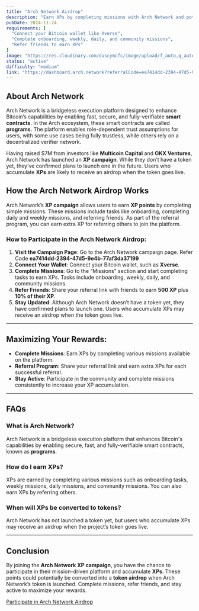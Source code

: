 ```yaml
---
title: "Arch Network Airdrop"
description: "Earn XPs by completing missions with Arch Network and potentially receive an airdrop when they launch their token."
pubDate: 2024-11-24
requirements: [
  "Connect your Bitcoin wallet like Xverse",
  "Complete onboarding, weekly, daily, and community missions",
  "Refer friends to earn XPs"
]
image: "https://res.cloudinary.com/duscymcfc/image/upload/f_auto,q_auto/v1/AirdropWatch/projects/arch-network" 
status: "active"
difficulty: "medium"
link: "https://dashboard.arch.network?referralCode=ea7414dd-2394-47d5-9e4b-77af3da37199"
---
```


## About Arch Network

Arch Network is a bridgeless execution platform designed to enhance Bitcoin’s capabilities by enabling fast, secure, and fully-verifiable **smart contracts**. In the Arch ecosystem, these smart contracts are called **programs**. The platform enables role-dependent trust assumptions for users, with some use cases being fully trustless, while others rely on a decentralized verifier network.

Having raised $7M from investors like **Multicoin Capital** and **OKX Ventures**, Arch Network has launched an **XP campaign**. While they don’t have a token yet, they’ve confirmed plans to launch one in the future. Users who accumulate **XPs** are likely to receive an airdrop when the token goes live.

## How the Arch Network Airdrop Works

Arch Network’s **XP campaign** allows users to earn **XP points** by completing simple missions. These missions include tasks like onboarding, completing daily and weekly missions, and referring friends. As part of the referral program, you can earn extra XP for referring others to join the platform.

### How to Participate in the Arch Network Airdrop:

1. **Visit the Campaign Page**: Go to the Arch Network campaign page. Refer Code **ea7414dd-2394-47d5-9e4b-77af3da37199**
2. **Connect Your Wallet**: Connect your Bitcoin wallet, such as **Xverse**.
3. **Complete Missions**: Go to the “Missions” section and start completing tasks to earn XPs. Tasks include onboarding, weekly, daily, and community missions.
4. **Refer Friends**: Share your referral link with friends to earn **500 XP** plus **10% of their XP**.
5. **Stay Updated**: Although Arch Network doesn’t have a token yet, they have confirmed plans to launch one. Users who accumulate XPs may receive an airdrop when the token goes live.

---

## Maximizing Your Rewards:

- **Complete Missions**: Earn XPs by completing various missions available on the platform.
- **Referral Program**: Share your referral link and earn extra XPs for each successful referral.
- **Stay Active**: Participate in the community and complete missions consistently to increase your XP accumulation.

---

## FAQs

### What is Arch Network?
Arch Network is a bridgeless execution platform that enhances Bitcoin's capabilities by enabling secure, fast, and fully-verifiable smart contracts, known as **programs**.

### How do I earn XPs?
XPs are earned by completing various missions such as onboarding tasks, weekly missions, daily missions, and community missions. You can also earn XPs by referring others.

### When will XPs be converted to tokens?
Arch Network has not launched a token yet, but users who accumulate XPs may receive an airdrop when the project’s token goes live.

---

## Conclusion

By joining the **Arch Network XP campaign**, you have the chance to participate in their mission-driven platform and accumulate **XPs**. These points could potentially be converted into a **token airdrop** when Arch Network’s token is launched. Complete missions, refer friends, and stay active to maximize your rewards.

[Participate in Arch Network Airdrop](https://dashboard.arch.network?referralCode=ea7414dd-2394-47d5-9e4b-77af3da37199)
